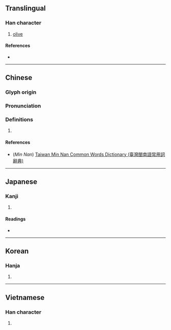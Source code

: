 {{character info/new}}
==Translingual==

===Han character===
{{Han char|rn=75|rad=木|as=12|sn=16|four=48940|canj=DMJK,DNJK|ids=⿰木敢}}

# [[olive]]

====References====
* {{Han ref|kx=0552.160|dkj=15512|dj=0941.050|hdz=21285.030|uh=6A44|ud=27204|bh=BEF1|bd=48881}}

----

==Chinese==
{{zh-forms}}

===Glyph origin===
{{Han etym}}

===Pronunciation===
{{zh-pron
|m=gǎn
|c=gaam3,gam2,gam3
|mn=ml:kám/qz,km,mg,twv:kaⁿ/tw,lk,hc,tc:kan/xm:káⁿ/zz:kán
|mn_note=kám - literary; kaⁿ/kan/káⁿ/kán - vernacular
|mn-t=gan1
|mc=y
|oc=y
|ma=
|cat=n
}}

===Definitions===
{{zh-hanzi}}

# {{rfdef|lang=zh}}

====References====
* (''Min Nan'') [http://twblg.dict.edu.tw/holodict_new/index.html Taiwan Min Nan Common Words Dictionary (臺灣閩南語常用詞辭典)]

----

==Japanese==

===Kanji===
{{ja-kanji|grade=|rs=木12}}

# {{defn|lang=ja|sort=木12}}

====Readings====
* {{ja-readings|on=[[かん]] (kan)|kun=}}

----

==Korean==

===Hanja===
{{ko-hanja|hangeul=감|eumhun=|rv=gam|mr=kam|y=kam}}

# {{defn|lang=ko|sort=木12}}

----

==Vietnamese==

===Han character===
{{vi-readings|rs=木12|hanviet=[[cạm]], [[cảm]]}}

# {{defn|lang=vi|sort=木12}}

{{cln|vi|Han tu}}